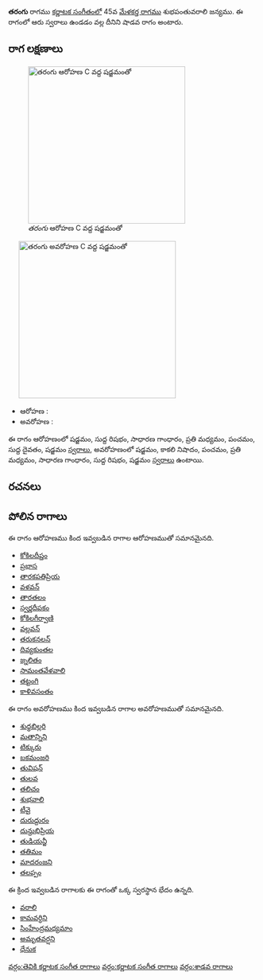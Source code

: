 {{Infobox ragam
	| name          	= తరంగు
	| synonym	    	= 
	| mela          	= 
	| chakra        	= 
	| janaka        	= 
	| type          	= శాడవ
	| arohanam      	= {{svaraC|S|R1|G2|M2|P|D1|S'}} 
	| avarohanam    	= {{svaraC|S'|N3|P|M2|G2|R1|S}}
	| jeeva         	=
	| chhaya        	=
	| nyasa         	=
	| vishesha      	= 
	| equivalent  		= 
}}
{{కర్ణాటక సంగీత రాగాలు}}
'''తరంగు''' రాగము [[కర్ణాటక సంగీతం]]లో 45వ [[మేళకర్త రాగము]] శుభపంతువరాలి జన్యము.  ఈ రాగంలో ఆరు స్వరాలు ఉండడం వల్ల దీనిని షాడవ రాగం అంటారు.


==రాగ లక్షణాలు==
[[Image:tarangu_ar_kb2wiki.png|thumb|right|316px|''తరంగు'' ఆరోహణ C వద్ద షడ్జమంతో]]
	[[Image:tarangu_av_kb2wiki.png|thumb|right|316px|''తరంగు'' అవరోహణ C వద్ద షడ్జమంతో]]

* ఆరోహణ : {{svaraC|S|R1|G2|M2|P|D1|S'}} 
* అవరోహణ : {{svaraC|S'|N3|P|M2|G2|R1|S}}

ఈ రాగం ఆరోహణంలో షడ్జమం, సుద్ద  రిషభం, సాధారణ  గాంధారం, ప్రతి మధ్యమం, పంచమం, సుద్ద దైవతం, షడ్జమం [[స్వరాలు]], అవరోహణంలో షడ్జమం, కాకలి  నిషాదం, పంచమం, ప్రతి మధ్యమం, సాధారణ  గాంధారం, సుద్ద  రిషభం, షడ్జమం [[స్వరాలు]] ఉంటాయి.

==రచనలు==



==పోలిన రాగాలు==
ఈ రాగం ఆరోహణము కింద ఇవ్వబడిన రాగాల ఆరోహణముతో సమానమైనది.
* [[కోకిలదీప్తం]]
* [[ప్రభాస]]
* [[తారకపతిప్రియ]]
* [[వళవన్]]
* [[తారతలం]]
* [[స్వర్ణదీపకం]]
* [[కోకిలగీర్వాణి]]
* [[వల్లవన్]]
* [[తరుకనలన్]]
* [[దివ్యకుంతల]]
* [[జ్నలితం]]
* [[సామంతవేళవాలి]]
* [[తట్టంగి]]
* [[కాళివసంతం]]

ఈ రాగం అవరోహణము కింద ఇవ్వబడిన రాగాల అవరోహణముతో సమానమైనది.
* [[శుధ్ధబిల్లరి]]
* [[మతాన్నిని]]
* [[ టిక్కురు]]
* [[బకమంజరి]]
* [[తువిషన్]]
* [[తులవ]]
* [[తలిచం]]
* [[శుభవాలి]]
* [[టీవై]]
* [[దురుద్దురం]]
* [[దున్దుభిప్రియ]]
* [[ తుడియన్జీ]]
* [[తతిమం]]
* [[మాదరంజని]]
* [[తలప్పం]]

ఈ క్రింద ఇవ్వబడిన రాగాలకు ఈ రాగంతో ఒక్క స్వరస్థాన భేదం ఉన్నది.
* [[వరాలి]]
* [[కామవర్ధిని]]
* [[సింహేంద్రమధ్యమాం]]
* [[అమృతవర్షని]]
* [[ధేనుక]]



[[వర్గం:తెవికి కర్ణాటక సంగీత రాగాలు]]
[[వర్గం:కర్ణాటక సంగీత రాగాలు]]
[[వర్గం:శాడవ రాగాలు]]
